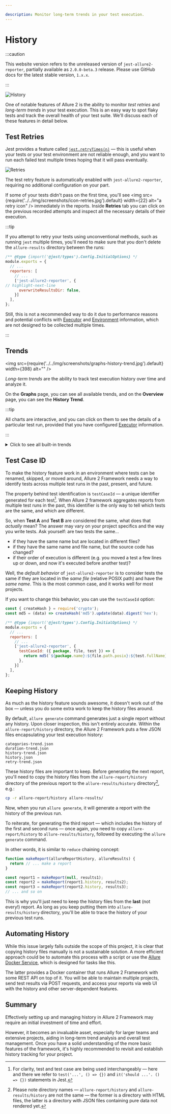 ```yaml
---

description: Monitor long-term trends in your test execution.
---
```


# History

:::caution

This website version refers to the unreleased version of `jest-allure2-reporter`, partially available as `2.0.0-beta.3` release.
Please use GitHub docs for the latest stable version, `1.x.x`.

:::

![History](../../img/screenshots/config-history-01.jpg)

One of notable features of Allure 2 is the ability to monitor _test retries_ and _long-term trends_ in your test execution.
This is an easy way to spot flaky tests and track the overall health of your test suite.
We'll discuss each of these features in detail below.

## Test Retries

Jest provides a feature called [`jest.retryTimes(n)`][jest.retry] &mdash;
this is useful when your tests or your test environment are not reliable enough, and you want
to run each failed test multiple times hoping that it will pass eventually.

![Retries](../../img/screenshots/config-history-02.jpg)

The test retry feature is automatically enabled with `jest-allure2-reporter`, requiring no additional configuration on your part.

If some of your tests didn't pass on the first time, you'll
see <img src={require('../../img/screenshots/icon-retries.jpg').default} width={22} alt="a retry icon" />
immediately in the reports. Inside **Retries** tab you can click on the previous recorded attempts
and inspect all the necessary details of their execution.

:::tip

If you attempt to retry your tests using unconventional methods, such as
running `jest` multiple times, you'll need to make sure that you don't delete the
`allure-results` directory between the runs:

```js title="jest.config.js"
/** @type {import('@jest/types').Config.InitialOptions} */
module.exports = {
  // ...
  reporters: [
    // ...
    ['jest-allure2-reporter', {
// highlight-next-line
      overwriteResultsDir: false,
    }]
  ],
};
```

Still, this is not a recommended way to do it due to performance reasons and potential conflicts
with [Executor] and [Environment] information, which are not designed to be collected multiple times.

:::

## Trends

<img src={require('../../img/screenshots/graphs-history-trend.jpg').default} width={398} alt="" />

_Long-term trends_ are the ability to track test execution history over time and analyze it.

On the **Graphs** page, you can see all available trends, and on the **Overview** page, you can see
the **History Trend**.

:::tip

All charts are interactive, and you can click on them to see the details of a particular test run,
provided that you have configured [Executor] information.

:::

<details>
<summary>Click to see all built-in trends</summary>
<dl>
  <dt><strong>History Trend</strong></dt>
  <dd>
    <img src={require('../../img/screenshots/graphs-history-trend.jpg').default} width={398} alt="" />
    Shows the number of passed and failed tests over time.
  </dd>
  <dt><strong>Duration trend</strong></dt>
  <dd>
    <img src={require('../../img/screenshots/graphs-duration-trend.jpg').default} width={398} alt="" />
    Shows the average duration of test runs over time.
  </dd>
  <dt><strong>Retries trend</strong></dt>
  <dd>
    <img src={require('../../img/screenshots/graphs-retry-trend.jpg').default} width={398} alt="" />
    Helps to see whether your tests become more or less reliable over time.
  </dd>
  <dt><strong>Categories trend</strong></dt>
  <dd>
    <img src={require('../../img/screenshots/graphs-category-trend.jpg').default} width={398} alt="" />
    Provides a breakdown of test defects by categories.
  </dd>
</dl>
</details>

## Test Case ID

To make the history feature work in an environment where tests can be renamed,
skipped, or moved around, Allure 2 Framework needs a way to identify tests
across multiple test runs in the past, present, and future.

The property behind test identification is `testCaseId` &mdash; a unique identifier
generated for each test[^1]. When Allure 2 framework aggregates reports from multiple
test runs in the past, this identifier is the only way to tell which tests are the same,
and which are different.

So, when **Test A** and **Test B** are considered the same,
what does that _actually_ mean? The answer may vary on your project specifics
and the way you write tests. Ask yourself: are two tests the same...

* if they have the same name but are located in different files?
* if they have the same name and file name, but the source code has changed?
* if their order of execution is different (e.g. you moved a test a few lines up or down, and now it's executed before another test)?

Well, the _default behavior_ of `jest-allure2-reporter` is to consider tests the same if they
are located in the _same file_ (relative POSIX path) and have the _same name_.
This is the most common case, and it works well for most projects.

If you want to change this behavior, you can use the `testCaseId` option:

```js title="jest.config.js"
const { createHash } = require('crypto');
const md5 = (data) => createHash('md5').update(data).digest('hex');

/** @type {import('@jest/types').Config.InitialOptions} */
module.exports = {
  // ...
  reporters: [
    // ...
    ['jest-allure2-reporter', {
      testCaseId: ({ package, file, test }) => {
        return md5(`${package.name}:${file.path.posix}:${test.fullName}`);
      },
    }]
  ],
};
```

## Keeping History

As much as the history feature sounds awesome, it doesn't work out of the box &mdash;
unless you do some extra work to keep the history files around.

By default, `allure generate` command generates just a single report without any history.
Upon closer inspection, this isn't entirely accurate.
Within the `allure-report/history` directory, the Allure 2 Framework puts a few JSON files
encapsulating your test execution history:

```plain
categories-trend.json
duration-trend.json
history-trend.json
history.json
retry-trend.json
```

These history files are important to keep.
Before generating the next report, you'll need to copy the history files from the
`allure-report/history` directory of the previous report to the `allure-results/history` directory[^2],
e.g.:

```sh
cp -r allure-report/history allure-results/
```

Now, when you run `allure generate`, it will generate a report with the history of the previous run.

To reiterate, for generating the third report &mdash;
which includes the history of the first and second runs &mdash;
once again, you need to copy `allure-report/history` to `allure-results/history`,
followed by executing the `allure generate` command.

In other words, it is similar to `reduce` chaining concept:

```js
function makeReport(allureReportHistory, allureResults) {
  return // ... make a report
}

const report1 = makeReport(null, results1);
const report2 = makeReport(report1.history, results2);
const report3 = makeReport(report2.history, results3);
// ... and so on
```

This is why you'll just need to keep the history files from the **last** (not every!) report.
As long as you keep putting them into `allure-results/history` directory, you'll be able to
trace the history of your previous test runs.

## Automating History

While this issue largely falls outside the scope of this project,
it is clear that copying history files manually is not a sustainable solution.
A more efficient approach could be to automate this process with a script or use the
[Allure Docker Service][fescobar/allure-docker-service], which is designed for tasks like this.

The latter provides a Docker container that runs Allure 2 Framework with some REST API
on top of it. You will be able to maintain multiple projects, send test results via POST requests,
and access your reports via web UI with the history and other server-dependent features.

## Summary

Effectively setting up and managing history in Allure 2 Framework may require an initial investment of time and effort.

However, it becomes an invaluable asset, especially for larger teams and extensive projects, aiding in long-term trend analysis and overall test management.
Once you have a solid understanding of the more basic features of the framework, it's highly recommended to revisit and establish history tracking for your project.

[jest.retry]: https://jestjs.io/docs/jest-object#jestretrytimesnumretries-options
[Executor]: 05-executor.mdx
[Environment]: 04-environment.mdx
[fescobar/allure-docker-service]: https://github.com/fescobar/allure-docker-service

[^1]: For clarity, test and test case are being used interchangeably &mdash; here and there we refer
to `test('...', () => {})` and `it('should ...'. () => {})` statements in Jest.
[^2]: Please note directory names &mdash; `allure-report/history` and `allure-results/history`
are not the same &mdash; the former is a directory with HTML files, the latter is a directory
with JSON files containing pure data not rendered yet.
